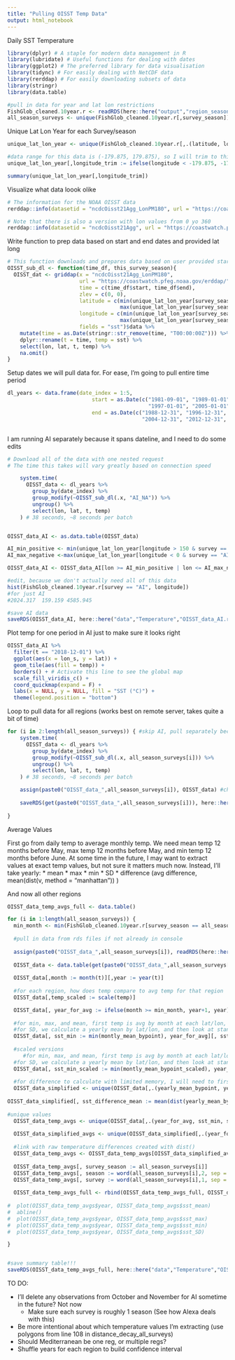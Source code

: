 ```yaml
---
title: "Pulling OISST Temp Data"
output: html_notebook
---
```


Daily SST Temperature

```r
library(dplyr) # A staple for modern data management in R
library(lubridate) # Useful functions for dealing with dates
library(ggplot2) # The preferred library for data visualisation
library(tidync) # For easily dealing with NetCDF data
library(rerddap) # For easily downloading subsets of data
library(stringr)
library(data.table)

#pull in data for year and lat lon restrictions
FishGlob_cleaned.10year.r <- readRDS(here::here("output","region_season_cleaned_data","FishGlob_cleaned.10year.r.rds"))
all_season_surveys <- unique(FishGlob_cleaned.10year.r[,survey_season])
```

Unique Lat Lon Year for each Survey/season
```r
unique_lat_lon_year <- unique(FishGlob_cleaned.10year.r[,.(latitude, longitude, year, survey, season, survey_season)])

#data range for this data is (-179.875, 179.875), so I will trim to this
unique_lat_lon_year[,longitude_trim := ifelse(longitude < -179.875, -179.875, ifelse(longitude > 179.875, 179.875, longitude))]

summary(unique_lat_lon_year[,longitude_trim])
```

Visualize what data loook olike
```r
# The information for the NOAA OISST data
rerddap::info(datasetid = "ncdcOisst21Agg_LonPM180", url = "https://coastwatch.pfeg.noaa.gov/erddap/")

# Note that there is also a version with lon values from 0 yo 360
rerddap::info(datasetid = "ncdcOisst21Agg", url = "https://coastwatch.pfeg.noaa.gov/erddap/")
```
Write function to prep data based on start and end dates and provided lat long
```r
# This function downloads and prepares data based on user provided start and end dates
OISST_sub_dl <- function(time_df, this_survey_season){
  OISST_dat <- griddap(x = "ncdcOisst21Agg_LonPM180", 
                       url = "https://coastwatch.pfeg.noaa.gov/erddap/", 
                       time = c(time_df$start, time_df$end), 
                       zlev = c(0, 0),
                       latitude = c(min(unique_lat_lon_year[survey_season == this_survey_season]$latitude),
                                    max(unique_lat_lon_year[survey_season == this_survey_season]$latitude)),
                       longitude = c(min(unique_lat_lon_year[survey_season == this_survey_season]$longitude_trim),
                                    max(unique_lat_lon_year[survey_season == this_survey_season]$longitude_trim)),
                       fields = "sst")$data %>% 
    mutate(time = as.Date(stringr::str_remove(time, "T00:00:00Z"))) %>% 
    dplyr::rename(t = time, temp = sst) %>% 
    select(lon, lat, t, temp) %>% 
    na.omit()
}
```

Setup dates we will pull data for. For ease, I'm going to pull entire time period
```r
    
dl_years <- data.frame(date_index = 1:5,
                           start = as.Date(c("1981-09-01", "1989-01-01", 
                                             "1997-01-01", "2005-01-01", "2013-01-01")),
                           end = as.Date(c("1988-12-31", "1996-12-31", 
                                           "2004-12-31", "2012-12-31", "2019-12-31")))



```

I am running AI separately because it spans dateline, and I need to do some edits

```r
# Download all of the data with one nested request
# The time this takes will vary greatly based on connection speed

    system.time(
      OISST_data <- dl_years %>% 
        group_by(date_index) %>% 
        group_modify(~OISST_sub_dl(.x, "AI_NA")) %>% 
        ungroup() %>% 
        select(lon, lat, t, temp)
    ) # 38 seconds, ~8 seconds per batch


OISST_data_AI <- as.data.table(OISST_data)

AI_min_positive <- min(unique_lat_lon_year[longitude > 150 & survey == "AI"]$longitude)
AI_max_negative <-max(unique_lat_lon_year[longitude < 0 & survey == "AI"]$longitude)

OISST_data_AI <- OISST_data_AI[lon >= AI_min_positive | lon <= AI_max_negative,][,lon_s := ifelse(lon > 160, lon-360, lon)]

#edit, because we don't actually need all of this data
hist(FishGlob_cleaned.10year.r[survey == "AI", longitude])
#for just AI 
#2024.317  159.159 4585.945 

#save AI data
saveRDS(OISST_data_AI, here::here("data","Temperature","OISST_data_AI.rds"))
```


Plot temp for one period in AI just to make sure it looks right

```r
OISST_data_AI %>% 
  filter(t == "2018-12-01") %>% 
  ggplot(aes(x = lon_s, y = lat)) +
  geom_tile(aes(fill = temp)) +
  borders() + # Activate this line to see the global map
  scale_fill_viridis_c() +
  coord_quickmap(expand = F) +
  labs(x = NULL, y = NULL, fill = "SST (°C)") +
  theme(legend.position = "bottom")
```
Loop to pull data for all regions (works best on remote server, takes quite a bit of time)
```r
for (i in 2:length(all_season_surveys)) { #skip AI, pull separately because it spans dateline
    system.time(
      OISST_data <- dl_years %>% 
        group_by(date_index) %>% 
        group_modify(~OISST_sub_dl(.x, all_season_surveys[i])) %>% 
        ungroup() %>% 
        select(lon, lat, t, temp)
    ) # 38 seconds, ~8 seconds per batch

    assign(paste0("OISST_data_",all_season_surveys[i]), OISST_data) #check this
    
    saveRDS(get(paste0("OISST_data_",all_season_surveys[i])), here::here("data","Temperature",paste0("OISST_data_",all_season_surveys[i],".rds")))
    
}
```

Average Values

First go from daily temp to average monthly temp. We need mean temp 12 months before May, max temp 12 months before May, and min temp 12 months before June. At some time in the future, I may want to extract values at exact temp values, but not sure it matters much now. Instead, I'll take yearly:
* mean
* max
* min
* SD
* difference (avg difference, mean(dist(v, method = "manhattan")) )

And now all other regions
```r

OISST_data_temp_avgs_full <- data.table()

for (i in 1:length(all_season_surveys)) {
  min_month <- min(FishGlob_cleaned.10year.r[survey_season == all_season_surveys[i]]$month)
  
  #pull in data from rds files if not already in console
  
  assign(paste0("OISST_data_",all_season_surveys[i]), readRDS(here::here("data","Temperature",paste0("OISST_data_",all_season_surveys[i],".rds"))))
  
  OISST_data <- data.table(get(paste0("OISST_data_",all_season_surveys[i])))
  
  OISST_data[,month := month(t)][,year := year(t)]
  
  #for each region, how does temp compare to avg temp for that region
  OISST_data[,temp_scaled := scale(temp)]

  OISST_data[, year_for_avg := ifelse(month >= min_month, year+1, year)][, yearly_mean_bypoint := mean(temp), .(year_for_avg, lat, lon)][, montly_mean_bypoint := mean(temp),.(year_for_avg,lat,lon,month)][, yearly_mean_bypoint_scaled := mean(temp_scaled), .(year_for_avg, lat, lon)][, montly_mean_bypoint_scaled := mean(temp_scaled),.(year_for_avg,lat,lon,month)]
  
  #for min, max, and mean, first temp is avg by month at each lat/lon, THEN we take mean, max, and min monthly temp per year (balances out any weird values)
  #for SD, we calculate a yearly mean by lat/lon, and then look at standard deviation
  OISST_data[, sst_min := min(montly_mean_bypoint), year_for_avg][, sst_max := max(montly_mean_bypoint), year_for_avg][, sst_mean := mean(montly_mean_bypoint), year_for_avg][, sst_SD := sd(yearly_mean_bypoint), year_for_avg] #this doesn't take into consideration spatial component for sst min max or mean, I want to calculate mean at each point, and THEN take SD I think
   
  #scaled versions
     #for min, max, and mean, first temp is avg by month at each lat/lon, THEN we take mean, max, and min monthly temp per year (balances out any weird values)
  #for SD, we calculate a yearly mean by lat/lon, and then look at standard deviation
  OISST_data[, sst_min_scaled := min(montly_mean_bypoint_scaled), year_for_avg][, sst_max_scaled := max(montly_mean_bypoint_scaled), year_for_avg][, sst_mean_scaled := mean(montly_mean_bypoint_scaled), year_for_avg][, sst_SD_scaled := sd(yearly_mean_bypoint_scaled), year_for_avg]
  
  #for difference to calculate with limited memory, I will need to first simplify datatable
  OISST_data_simplified <- unique(OISST_data[,.(yearly_mean_bypoint, yearly_mean_bypoint_scaled, year_for_avg)])
                                  
OISST_data_simplified[, sst_difference_mean := mean(dist(yearly_mean_bypoint, method = "manhattan")), year_for_avg][, sst_difference_mean_scaled := mean(dist(yearly_mean_bypoint_scaled, method = "manhattan")), year_for_avg]
  
#unique values
  OISST_data_temp_avgs <- unique(OISST_data[,.(year_for_avg, sst_min, sst_max, sst_mean, sst_SD, sst_min_scaled, sst_max_scaled, sst_mean_scaled, sst_SD_scaled)])
  
  OISST_data_simplified_avgs <- unique(OISST_data_simplified[,.(year_for_avg, sst_difference_mean, sst_difference_mean_scaled)])
  
  #link with raw temperature differences created with dist()
  OISST_data_temp_avgs <- OISST_data_temp_avgs[OISST_data_simplified_avgs, on = c("year_for_avg")]
  
  OISST_data_temp_avgs[, survey_season := all_season_surveys[i]]
  OISST_data_temp_avgs[, season := word(all_season_surveys[i],2, sep = "_")]
  OISST_data_temp_avgs[, survey := word(all_season_surveys[i],1, sep = "_")]
  
  OISST_data_temp_avgs_full <- rbind(OISST_data_temp_avgs_full, OISST_data_temp_avgs)
  
#  plot(OISST_data_temp_avgs$year, OISST_data_temp_avgs$sst_mean)
#  abline()
#  plot(OISST_data_temp_avgs$year, OISST_data_temp_avgs$sst_max)
#  plot(OISST_data_temp_avgs$year, OISST_data_temp_avgs$sst_min)
#  plot(OISST_data_temp_avgs$year, OISST_data_temp_avgs$sst_SD)

}


#save summary table!!!
saveRDS(OISST_data_temp_avgs_full, here::here("data","Temperature","OISST_data_temp_avgs_full.rds"))

```

TO DO: 

* I'll delete any observations from October and November for AI sometime in the future? Not now
    * Make sure each survey is roughly 1 season (See how Alexa deals with this)
* Be more intentional about which temperature values I'm extracting (use polygons from line 108 in distance_decay_all_surveys)
* Should Mediterranean be one reg, or multiple regs?
* Shuffle years for each region to build confidence interval


